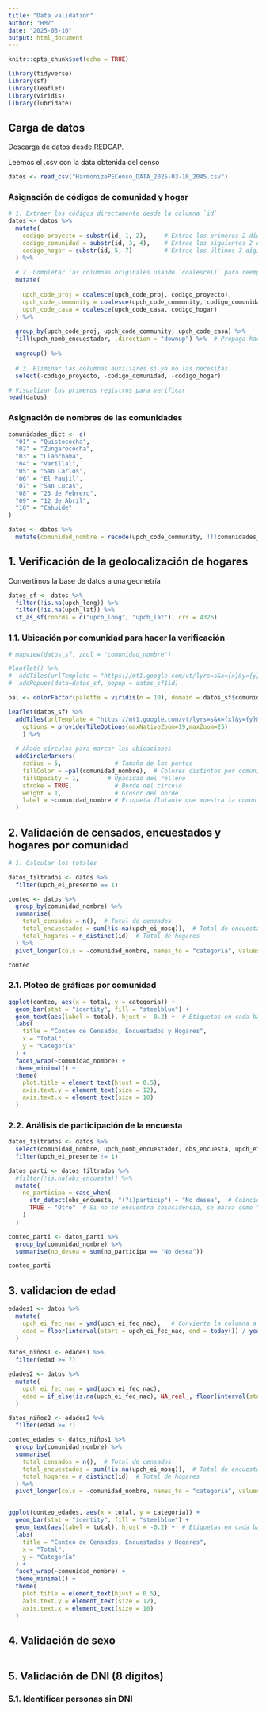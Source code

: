 ---
title: "Data validation"
author: "HMZ"
date: "2025-03-10"
output: html_document
---

```{r setup, include=FALSE}
knitr::opts_chunk$set(echo = TRUE)

library(tidyverse)
library(sf)
library(leaflet)
library(viridis)
library(lubridate)
```

## Carga de datos

Descarga de datos desde REDCAP.

Leemos el .csv con la data obtenida del censo

```{r datos, echo=FALSE}
datos <- read_csv("HarmonizePECenso_DATA_2025-03-10_2045.csv")
```

### Asignación de códigos de comunidad y hogar

```{r}
# 1. Extraer los códigos directamente desde la columna `id`
datos <- datos %>%
  mutate(
    codigo_proyecto = substr(id, 1, 2),     # Extrae los primeros 2 dígitos (proyecto)
    codigo_comunidad = substr(id, 3, 4),    # Extrae los siguientes 2 dígitos (comunidad)
    codigo_hogar = substr(id, 5, 7)         # Extrae los últimos 3 dígitos (hogar)
  ) %>%
  
  # 2. Completar las columnas originales usando `coalesce()` para reemplazar NAs
  mutate(
    
    upch_code_proj = coalesce(upch_code_proj, codigo_proyecto),
    upch_code_community = coalesce(upch_code_community, codigo_comunidad),
    upch_code_casa = coalesce(upch_code_casa, codigo_hogar)
  ) %>%
  
  group_by(upch_code_proj, upch_code_community, upch_code_casa) %>%
  fill(upch_nomb_encuestador, .direction = "downup") %>%  # Propaga hacia abajo y arriba
  
  ungroup() %>%
  
  # 3. Eliminar las columnas auxiliares si ya no las necesitas
  select(-codigo_proyecto, -codigo_comunidad, -codigo_hogar)

# Visualizar los primeros registros para verificar
head(datos)
```
### Asignación de nombres de las comunidades 

```{r}
comunidades_dict <- c(
  "01" = "Quistococha",
  "02" = "Zungarococha",
  "03" = "Llanchama",
  "04" = "Varillal",
  "05" = "San Carlos",
  "06" = "El Paujil",
  "07" = "San Lucas",
  "08" = "23 de Febrero",
  "09" = "12 de Abril",
  "10" = "Cahuide"
)

datos <- datos %>%
  mutate(comunidad_nombre = recode(upch_code_community, !!!comunidades_dict))
```


## 1. Verificación de la geolocalización de hogares

Convertimos la base de datos a una geometría

```{r sf}
datos_sf <- datos %>%
  filter(!is.na(upch_long)) %>%
  filter(!is.na(upch_lat)) %>%
  st_as_sf(coords = c("upch_long", "upch_lat"), crs = 4326)
```

### 1.1. Ubicación por comunidad para hacer la verificación

```{r}

# mapview(datos_sf, zcol = "comunidad_nombre")

#leaflet() %>%
#  addTiles(urlTemplate = "https://mt1.google.com/vt/lyrs=s&x={x}&y={y}&z={z}") %>%
#  addPopups(data=datos_sf, popup = datos_sf$id)

pal <- colorFactor(palette = viridis(n = 10), domain = datos_sf$comunidad_nombre)

leaflet(datos_sf) %>%
  addTiles(urlTemplate = "https://mt1.google.com/vt/lyrs=s&x={x}&y={y}&z={z}",
    options = providerTileOptions(maxNativeZoom=19,maxZoom=25)
    ) %>%
  
  # Añade círculos para marcar las ubicaciones
  addCircleMarkers(
    radius = 5,               # Tamaño de los puntos
    fillColor = ~pal(comunidad_nombre),  # Colores distintos por comunidad
    fillOpacity = 1,        # Opacidad del relleno
    stroke = TRUE,            # Borde del círculo
    weight = 1,               # Grosor del borde
    label = ~comunidad_nombre # Etiqueta flotante que muestra la comunidad
  )

```

## 2. Validación de censados, encuestados y hogares por comunidad

```{r }
# 1. Calcular los totales

datos_filtrados <- datos %>%
  filter(upch_ei_presente == 1)

conteo <- datos %>%
  group_by(comunidad_nombre) %>%
  summarise(
    total_censados = n(),  # Total de censados
    total_encuestados = sum(!is.na(upch_ei_mosq)),  # Total de encuestados
    total_hogares = n_distinct(id)  # Total de hogares
  ) %>%
  pivot_longer(cols = -comunidad_nombre, names_to = "categoria", values_to = "total")

conteo
```

### 2.1. Ploteo de gráficas por comunidad
```{r}
ggplot(conteo, aes(x = total, y = categoria)) +
  geom_bar(stat = "identity", fill = "steelblue") +
  geom_text(aes(label = total), hjust = -0.2) +  # Etiquetas en cada barra
  labs(
    title = "Conteo de Censados, Encuestados y Hogares",
    x = "Total",
    y = "Categoría"
  ) +
  facet_wrap(~comunidad_nombre) +
  theme_minimal() +
  theme(
    plot.title = element_text(hjust = 0.5),
    axis.text.y = element_text(size = 12),
    axis.text.x = element_text(size = 10)
  )
```
### 2.2. Análisis de participación de la encuesta
```{r}
datos_filtrados <- datos %>%
  select(comunidad_nombre, upch_nomb_encuestador, obs_encuesta, upch_ei_presente) %>%
  filter(upch_ei_presente != 1)

datos_parti <- datos_filtrados %>%
  #filter(!is.na(obs_encuesta)) %>%
  mutate(
    no_participa = case_when(
      str_detect(obs_encuesta, "(?i)particip") ~ "No desea",  # Coincide con cualquier forma de "participar"
      TRUE ~ "Otro"  # Si no se encuentra coincidencia, se marca como "No"
    )
  )

conteo_parti <- datos_parti %>%
  group_by(comunidad_nombre) %>%
  summarise(no_desea = sum(no_participa == "No desea"))

conteo_parti
```

## 3. validacion de edad 

```{r}
edades1 <- datos %>%
  mutate(
    upch_ei_fec_nac = ymd(upch_ei_fec_nac),   # Convierte la columna a formato fecha
    edad = floor(interval(start = upch_ei_fec_nac, end = today()) / years(1))  # Calcula la edad en años
  )

datos_niños1 <- edades1 %>%
  filter(edad >= 7)

edades2 <- datos %>%
  mutate(
    upch_ei_fec_nac = ymd(upch_ei_fec_nac),
    edad = if_else(is.na(upch_ei_fec_nac), NA_real_, floor(interval(start = upch_ei_fec_nac, end = today()) / years(1)))
  )

datos_niños2 <- edades2 %>%
  filter(edad >= 7)

```


```{r}
conteo_edades <- datos_niños1 %>%
  group_by(comunidad_nombre) %>%
  summarise(
    total_censados = n(),  # Total de censados
    total_encuestados = sum(!is.na(upch_ei_mosq)),  # Total de encuestados
    total_hogares = n_distinct(id)  # Total de hogares
  ) %>%
  pivot_longer(cols = -comunidad_nombre, names_to = "categoria", values_to = "total")


ggplot(conteo_edades, aes(x = total, y = categoria)) +
  geom_bar(stat = "identity", fill = "steelblue") +
  geom_text(aes(label = total), hjust = -0.2) +  # Etiquetas en cada barra
  labs(
    title = "Conteo de Censados, Encuestados y Hogares",
    x = "Total",
    y = "Categoría"
  ) +
  facet_wrap(~comunidad_nombre) +
  theme_minimal() +
  theme(
    plot.title = element_text(hjust = 0.5),
    axis.text.y = element_text(size = 12),
    axis.text.x = element_text(size = 10)
  )
```

## 4. Validación de sexo

```{r}

```


## 5. Validación de DNI (8 dígitos)
### 5.1. Identificar personas sin DNI 




